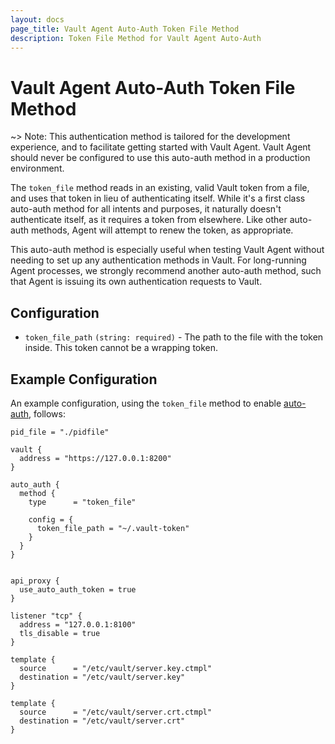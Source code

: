 ```yaml
---
layout: docs
page_title: Vault Agent Auto-Auth Token File Method
description: Token File Method for Vault Agent Auto-Auth
---
```


# Vault Agent Auto-Auth Token File Method

~> Note: This authentication method is tailored for the development experience,
and to facilitate getting started with Vault Agent. Vault Agent should never be configured to use
this auto-auth method in a production environment.

The `token_file` method reads in an existing, valid Vault token from a file, and uses that
token in lieu of authenticating itself. While it's a first class auto-auth method for all intents
and purposes, it naturally doesn't authenticate itself, as it requires a token from elsewhere. Like
other auto-auth methods, Agent will attempt to renew the token, as appropriate.

This auto-auth method is especially useful when testing Vault Agent without needing to set up
any authentication methods in Vault. For long-running Agent processes, we strongly recommend another
auto-auth method, such that Agent is issuing its own authentication requests to Vault.

## Configuration

- `token_file_path` `(string: required)` - The path to the file with the token inside. This token cannot be a wrapping token.

## Example Configuration

An example configuration, using the `token_file` method to enable [auto-auth](/vault/docs/agent/autoauth), follows:

```hcl
pid_file = "./pidfile"

vault {
  address = "https://127.0.0.1:8200"
}

auto_auth {
  method {
    type      = "token_file"

    config = {
      token_file_path = "~/.vault-token"
    }
  }
}


api_proxy {
  use_auto_auth_token = true
}

listener "tcp" {
  address = "127.0.0.1:8100"
  tls_disable = true
}

template {
  source      = "/etc/vault/server.key.ctmpl"
  destination = "/etc/vault/server.key"
}

template {
  source      = "/etc/vault/server.crt.ctmpl"
  destination = "/etc/vault/server.crt"
}
```
